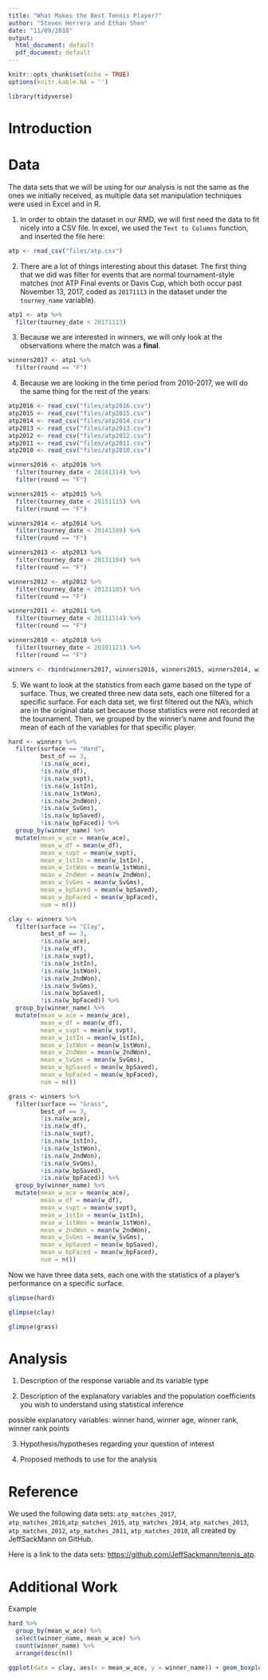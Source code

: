 ```yaml
---
title: "What Makes the Best Tennis Player?"
author: "Steven Herrera and Ethan Shen"
date: "11/09/2018"
output:
  html_document: default
  pdf_document: default
---
```


```r
knitr::opts_chunk$set(echo = TRUE)
options(knitr.kable.NA = '')
```

```r
library(tidyverse)
```

# Introduction

# Data 

The data sets that we will be using for our analysis is not the same as the ones we initially received, as multiple data set manipulation techniques were used in Excel and in R. 


1) In order to obtain the dataset in our RMD, we will first need the data to fit nicely into a CSV file. In excel, we used the `Text to Columns` function, and inserted the file here:

```r
atp <- read_csv("files/atp.csv")
```

2) There are a lot of things interesting about this dataset. The first thing that we did was filter for events that are normal tournament-style matches (not ATP Final events or Davis Cup, which both occur past November 13, 2017, coded as `20171113` in the dataset under the `tourney_name` variable).

```r
atp1 <- atp %>%
  filter(tourney_date < 20171113)
```

3) Because we are interested in winners, we will only look at the observations where the match was a **final**.

```r
winners2017 <- atp1 %>%
  filter(round == "F")
```

4) Because we are looking in the time period from 2010-2017, we will do the same thing for the rest of the years:

```r
atp2016 <- read_csv("files/atp2016.csv")
atp2015 <- read_csv("files/atp2015.csv")
atp2014 <- read_csv("files/atp2014.csv")
atp2013 <- read_csv("files/atp2013.csv")
atp2012 <- read_csv("files/atp2012.csv")
atp2011 <- read_csv("files/atp2011.csv")
atp2010 <- read_csv("files/atp2010.csv")

winners2016 <- atp2016 %>%
  filter(tourney_date < 20161114) %>%
  filter(round == "F")

winners2015 <- atp2015 %>%
  filter(tourney_date < 20151115) %>%
  filter(round == "F")

winners2014 <- atp2014 %>%
  filter(tourney_date < 20141109) %>%
  filter(round == "F")

winners2013 <- atp2013 %>%
  filter(tourney_date < 20131104) %>%
  filter(round == "F")

winners2012 <- atp2012 %>%
  filter(tourney_date < 20121105) %>%
  filter(round == "F")

winners2011 <- atp2011 %>%
  filter(tourney_date < 20111114) %>%
  filter(round == "F")

winners2010 <- atp2010 %>%
  filter(tourney_date < 20101121) %>%
  filter(round == "F")
```

```r
winners <- rbind(winners2017, winners2016, winners2015, winners2014, winners2013, winners2012, winners2011, winners2010)
```

5) We want to look at the statistics from each game based on the type of surface. Thus, we created three new data sets, each one filtered for a specific surface. For each data set, we first filtered out the NA's, which are in the original data set because those statistics were not recorded at the tournament. Then, we grouped by the winner's name and found the mean of each of the variables for that specific player. 

```r
hard <- winners %>%
  filter(surface == "Hard",
         best_of == 3,
         !is.na(w_ace), 
         !is.na(w_df), 
         !is.na(w_svpt), 
         !is.na(w_1stIn), 
         !is.na(w_1stWon), 
         !is.na(w_2ndWon),
         !is.na(w_SvGms), 
         !is.na(w_bpSaved),
         !is.na(w_bpFaced)) %>%
  group_by(winner_name) %>%
  mutate(mean_w_ace = mean(w_ace),
         mean_w_df = mean(w_df),
         mean_w_svpt = mean(w_svpt),
         mean_w_1stIn = mean(w_1stIn),
         mean_w_1stWon = mean(w_1stWon),
         mean_w_2ndWon = mean(w_2ndWon),
         mean_w_SvGms = mean(w_SvGms),
         mean_w_bpSaved = mean(w_bpSaved),
         mean_w_bpFaced = mean(w_bpFaced),
         num = n())
``` 


```r
clay <- winners %>%
  filter(surface == "Clay",
         best_of == 3,
         !is.na(w_ace), 
         !is.na(w_df), 
         !is.na(w_svpt), 
         !is.na(w_1stIn), 
         !is.na(w_1stWon), 
         !is.na(w_2ndWon),
         !is.na(w_SvGms), 
         !is.na(w_bpSaved),
         !is.na(w_bpFaced)) %>%
  group_by(winner_name) %>%
  mutate(mean_w_ace = mean(w_ace),
         mean_w_df = mean(w_df),
         mean_w_svpt = mean(w_svpt),
         mean_w_1stIn = mean(w_1stIn),
         mean_w_1stWon = mean(w_1stWon),
         mean_w_2ndWon = mean(w_2ndWon),
         mean_w_SvGms = mean(w_SvGms),
         mean_w_bpSaved = mean(w_bpSaved),
         mean_w_bpFaced = mean(w_bpFaced),
         num = n())
```

```r
grass <- winners %>%
  filter(surface == "Grass",
         best_of == 3,
         !is.na(w_ace), 
         !is.na(w_df), 
         !is.na(w_svpt), 
         !is.na(w_1stIn), 
         !is.na(w_1stWon), 
         !is.na(w_2ndWon),
         !is.na(w_SvGms), 
         !is.na(w_bpSaved),
         !is.na(w_bpFaced)) %>%
  group_by(winner_name) %>%
  mutate(mean_w_ace = mean(w_ace),
         mean_w_df = mean(w_df),
         mean_w_svpt = mean(w_svpt),
         mean_w_1stIn = mean(w_1stIn),
         mean_w_1stWon = mean(w_1stWon),
         mean_w_2ndWon = mean(w_2ndWon),
         mean_w_SvGms = mean(w_SvGms),
         mean_w_bpSaved = mean(w_bpSaved),
         mean_w_bpFaced = mean(w_bpFaced),
         num = n())
```

Now we have three data sets, each one with the statistics of a player's performance on a specific surface. 

```r
glimpse(hard)
```

```r
glimpse(clay)
```

```r
glimpse(grass)
```

# Analysis 

1) Description of the response variable and its variable type

2) Description of the explanatory variables and the population coefficients you wish to understand using statistical inference

possible explanatory variables: winner hand, winner age, winner rank, winner rank points

3) Hypothesis/hypotheses regarding your question of interest

4) Proposed methods to use for the analysis 

# Reference 

We used the following data sets: `atp_matches_2017`, `atp_matches_2016`,`atp_matches_2015`, `atp_matches_2014`, `atp_matches_2013`, `atp_matches_2012`, `atp_matches_2011`, `atp_matches_2010`, all created by JeffSackMann on GitHub.  

Here is a link to the data sets: [https://github.com/JeffSackmann/tennis_atp](https://github.com/JeffSackmann/tennis_atp).  

# Additional Work 

Example
```r
hard %>%
  group_by(mean_w_ace) %>%
  select(winner_name, mean_w_ace) %>%
  count(winner_name) %>%
  arrange(desc(n))
```

```r
ggplot(data = clay, aes(x = mean_w_ace, y = winner_name)) + geom_boxplot()
```
























